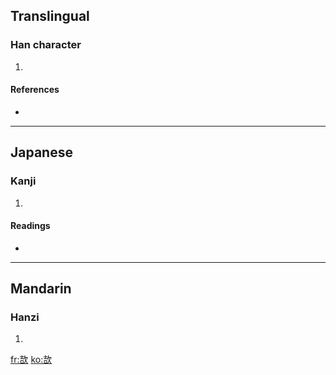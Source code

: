 ==Translingual==

===Han character===
{{Han char|rn=76|rad=欠|as=06|sn=10|four=4768<sub>2</sub>|canj=土口弓人 (GRNO), X土口弓人 (XGRNO)}}

# {{defn|Han|sort=欠06}}

====References====
* {{Han ref|kx=0567.250|dkj=16067|dj=0955.410|hdz=32137.170|uh=6B2F|ud=27439|bh=D1F6|bd=53750}}

----

==Japanese==

===Kanji===
{{ja-kanji|grade=|rs=欠06}}

# {{defn|Japanese}}

====Readings====
* {{ja-readings|on=[[きつ]] (kitsu), [[きち]] (kichi), [[かい]] (kai)|kun=[[よろこぶ]] (yorokobu)}}

----

==Mandarin==

===Hanzi===
{{cmn-hanzi|pin=[[xí]] ([[xi2]])|wg=hsi<sup>2</sup>}}

# {{defn|Mandarin}}

[[fr:欯]]
[[ko:欯]]